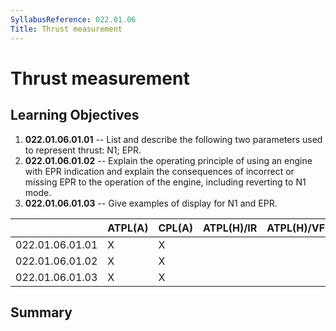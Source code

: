 ```yaml
---
SyllabusReference: 022.01.06
Title: Thrust measurement
---
```


# Thrust measurement

## Learning Objectives

1.  **022.01.06.01.01** -- List and describe the following two parameters used
    to represent thrust: N1; EPR.
2.  **022.01.06.01.02** -- Explain the operating principle of using an engine
    with EPR indication and explain the consequences of incorrect or missing EPR
    to the operation of the engine, including reverting to N1 mode.
3.  **022.01.06.01.03** -- Give examples of display for N1 and EPR.

|                 | ATPL(A) | CPL(A) | ATPL(H)/IR | ATPL(H)/VFR | CPL(H) | IR  | CBIR(A) |
| --------------- | ------- | ------ | ---------- | ----------- | ------ | --- | ------- |
| 022.01.06.01.01 | X       | X      |            |             |        |     |         |
| 022.01.06.01.02 | X       | X      |            |             |        |     |         |
| 022.01.06.01.03 | X       | X      |            |             |        |     |         |

## Summary
